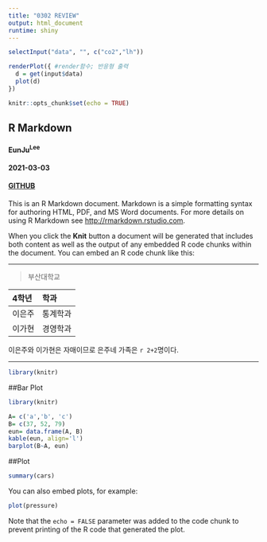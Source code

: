```yaml
---
title: "0302 REVIEW"
output: html_document
runtime: shiny
---
```

```r
selectInput("data", "", c("co2","lh"))
```

```r
renderPlot({ #render함수; 반응형 출력
  d = get(input$data)
  plot(d)
})
```

```r
knitr::opts_chunk$set(echo = TRUE)
```

## R Markdown
#### EunJu^Lee^
#### 2021-03-03
#### [GITHUB](https://github.com/Lee-Eun-Ju)

This is an R Markdown document. Markdown is a simple formatting syntax for authoring HTML, PDF, and MS Word documents. For more details on using R Markdown see <http://rmarkdown.rstudio.com>.

When you click the **Knit** button a document will be generated that includes both content as well as the output of any embedded R code chunks within the document. You can embed an R code chunk like this:

***
> 부산대학교

|4학년  |학과   |
|:------|:------|
|이은주 |통계학과|
|이가현 |경영학과|

이은주와 이가현은 자매이므로 
은주네 가족은 `r 2+2`명이다.

***
```r
library(knitr)
```





##Bar Plot
```r
library(knitr)

A= c('a','b', 'c')
B= c(37, 52, 79)
eun= data.frame(A, B)
kable(eun, align='l')
barplot(B~A, eun)
```

##Plot

```r
summary(cars)
```

You can also embed plots, for example:

```r
plot(pressure)
```

Note that the `echo = FALSE` parameter was added to the code chunk to prevent printing of the R code that generated the plot.
